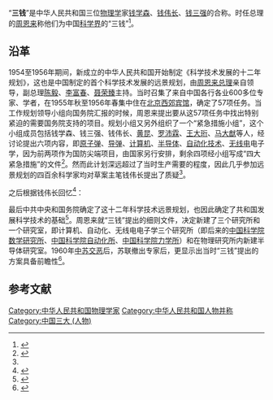 “'''三钱'''”是中华人民共和国三位[[物理学|物理学]]家[[钱学森|钱学森]]、[[钱伟长|钱伟长]]、[[钱三强|钱三强]]的合称。时任总理的[[周恩来|周恩来]]称他们为中国[[科学界|科学界]]的“三钱”<ref>{{Cite book|title=历史的记忆|last=王复隆著|publisher=兰州：[[敦煌文艺出版社|敦煌文艺出版社]]|year=2019.06|isbn=978-7-5468-1735-4|pages=140}}</ref>。

== 沿革 ==
1954至1956年期间，新成立的中华人民共和国开始制定《科学技术发展的十二年规划》，这也是中国制定的首个科学技术发展的远景规划，由[[周恩来|周恩来]][[中华人民共和国国务院总理|总理]]亲自领导，副总理[[陈毅|陈毅]]、[[李富春|李富春]]、[[聂荣臻|聂荣臻]]主持。当时召集了来自中国各行各业600多位专家、学者，在1955年秋至1956年春集中住在[[北京|北京]][[西郊宾馆|西郊宾馆]]，确定了57项任务。当工作规划领导小组向国务院汇报的时候，周恩来提出要从这57项任务中找出特别紧迫的需要国务院支持的项目。规划小组又另外组织了一个“紧急措施小组”，这个小组成员包括钱学森、钱三强、钱伟长、[[黄昆|黄昆]]、[[罗沛霖|罗沛霖]]、[[王大珩|王大珩]]、[[马大猷|马大猷]]等人，经讨论提出六项内容，即[[原子弹|原子弹]]、[[导弹|导弹]]、[[计算机|计算机]]、[[半导体|半导体]]、[[自动化技术|自动化技术]]、[[无线电|无线电]]电子学，因为前两项作为国防尖端项目，由国家另行安排，剩余四项经小组写成“四大紧急措施”的文件<ref>{{Cite book|title=科技政策研究三十年 吴明瑜口述自传 20世纪中国科学口述史|last=吴明瑜口述；杨小林整理|publisher=长沙：[[湖南教育出版社|湖南教育出版社]]|year=2015.12|isbn=978-7-5539-3465-5|pages=34}}</ref>。然而此计划深远超过了当时生产需要的程度，因此几乎参加远景规划的四百余科学家均对草案主笔钱伟长提出了质疑<ref name=f1 />。

之后根据钱伟长回忆<ref name=f1>{{Cite book|title=以国家需要为专业的科学家 钱伟长传|last=柯琳娟著|publisher=南京：[[江苏人民出版社|江苏人民出版社]]|year=2009.08|isbn=978-7-214-05825-6|pages=78-79}}</ref>：

{{Cquote|只有两个人支持我了，他们都是刚回来，一个是[[钱三强|钱三强]]，他是搞原子弹，他本身就需要这个东西，一个是[[钱学森|钱学森]]，他是搞航天的。他们两个人帮我们谈判，吵了一年多了，最后周总理说，“三钱”说的是对的，我们国家需要这个。}}

最后中共中央和国务院确定了这十二年科学技术远景规划，也因此确定了共和国发展科学技术的基础<ref>{{Cite book|title=院士世家 钱穆·钱伟长·钱易|last=苏克勤著|publisher=郑州：[[河南科学技术出版社|河南科学技术出版社]]|year=2014.05|isbn=978-7-5349-6787-0|pages=162-163}}</ref>。周恩来就“三钱”提出的细则文件，决定新建了三个研究所和一个研究室，即计算机、自动化、无线电电子学三个研究所（即后来的[[中国科学院数学研究所|中国科学院数学研究所]]、[[中国科学院自动化所|中国科学院自动化所]]、[[中国科学院力学所|中国科学院力学所]]）和在物理研究所内新建半导体研究室。1960年[[中苏交恶|中苏交恶]]后，苏联撤出专家后，更显示出当时“三钱”提出的方案具备前瞻性<ref>{{Cite book|title=钱伟长与上海大学|last=曾文彪编著|publisher=上海：[[上海大学出版社|上海大学出版社]]|year=2010.01|isbn=978-7-81118-534-8|pages=41-42}}</ref>。

==参考文献==
{{Reflist}}

[[Category:中华人民共和国物理学家|Category:中华人民共和国物理学家]]
[[Category:中华人民共和国人物并称|Category:中华人民共和国人物并称]]
[[Category:中国三大_(人物)|Category:中国三大 (人物)]]